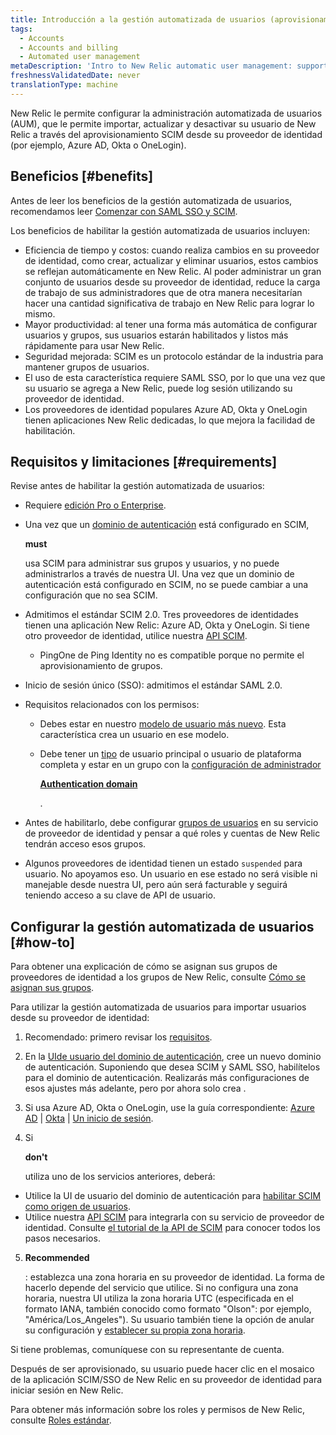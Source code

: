 ```yaml
---
title: Introducción a la gestión automatizada de usuarios (aprovisionamiento SCIM)
tags:
  - Accounts
  - Accounts and billing
  - Automated user management
metaDescription: 'Intro to New Relic automatic user management: support for SCIM provisioning for OneLogin, Okta, Azure AD, and more.'
freshnessValidatedDate: never
translationType: machine
---
```


New Relic le permite configurar la administración automatizada de usuarios (AUM), que le permite importar, actualizar y desactivar su usuario de New Relic a través del aprovisionamiento SCIM desde su proveedor de identidad (por ejemplo, Azure AD, Okta o OneLogin).

## Beneficios [#benefits]

Antes de leer los beneficios de la gestión automatizada de usuarios, recomendamos leer [Comenzar con SAML SSO y SCIM](/docs/accounts/accounts-billing/new-relic-one-user-management/introduction-saml-scim).

Los beneficios de habilitar la gestión automatizada de usuarios incluyen:

* Eficiencia de tiempo y costos: cuando realiza cambios en su proveedor de identidad, como crear, actualizar y eliminar usuarios, estos cambios se reflejan automáticamente en New Relic. Al poder administrar un gran conjunto de usuarios desde su proveedor de identidad, reduce la carga de trabajo de sus administradores que de otra manera necesitarían hacer una cantidad significativa de trabajo en New Relic para lograr lo mismo.
* Mayor productividad: al tener una forma más automática de configurar usuarios y grupos, sus usuarios estarán habilitados y listos más rápidamente para usar New Relic.
* Seguridad mejorada: SCIM es un protocolo estándar de la industria para mantener grupos de usuarios.
* El uso de esta característica requiere SAML SSO, por lo que una vez que su usuario se agrega a New Relic, puede log sesión utilizando su proveedor de identidad.
* Los proveedores de identidad populares Azure AD, Okta y OneLogin tienen aplicaciones New Relic dedicadas, lo que mejora la facilidad de habilitación.

## Requisitos y limitaciones [#requirements]

Revise antes de habilitar la gestión automatizada de usuarios:

* Requiere [edición Pro o Enterprise](/docs/accounts/accounts-billing/new-relic-one-pricing-billing/new-relic-one-pricing-billing/#editions).

* Una vez que un [dominio de autenticación](/docs/accounts/accounts-billing/new-relic-one-user-management/authentication-domains-saml-sso-scim-more) está configurado en SCIM,

  <DoNotTranslate>**must**</DoNotTranslate>

  usa SCIM para administrar sus grupos y usuarios, y no puede administrarlos a través de nuestra UI. Una vez que un dominio de autenticación está configurado en SCIM, no se puede cambiar a una configuración que no sea SCIM.

* Admitimos el estándar SCIM 2.0. Tres proveedores de identidades tienen una aplicación New Relic: Azure AD, Okta y OneLogin. Si tiene otro proveedor de identidad, utilice nuestra [API SCIM](/docs/accounts/accounts/automated-user-management/scim-support-automated-user-management).

  * PingOne de Ping Identity no es compatible porque no permite el aprovisionamiento de grupos.

* Inicio de sesión único (SSO): admitimos el estándar SAML 2.0.

* Requisitos relacionados con los permisos:

  * Debes estar en nuestro [modelo de usuario más nuevo](/docs/accounts/original-accounts-billing/original-users-roles/overview-user-models). Esta característica crea un usuario en ese modelo.

  * Debe tener un [tipo](/docs/accounts/accounts-billing/new-relic-one-user-management/user-type) de usuario principal o usuario de plataforma completa y estar en un grupo con la [configuración de administrador](/docs/accounts/accounts-billing/new-relic-one-user-management/user-management-concepts#admin-settings)

    <DoNotTranslate>[**Authentication domain**](/docs/accounts/accounts-billing/new-relic-one-user-management/user-management-concepts#admin-settings)</DoNotTranslate>

    [ ](/docs/accounts/accounts-billing/new-relic-one-user-management/user-management-concepts#admin-settings).

* Antes de habilitarlo, debe configurar [grupos de usuarios](/docs/accounts/accounts/automated-user-management/roles-permissions-automated-user-management) en su servicio de proveedor de identidad y pensar a qué roles y cuentas de New Relic tendrán acceso esos grupos.

* Algunos proveedores de identidad tienen un estado `suspended` para usuario. No apoyamos eso. Un usuario en ese estado no será visible ni manejable desde nuestra UI, pero aún será facturable y seguirá teniendo acceso a su clave de API de usuario.

## Configurar la gestión automatizada de usuarios [#how-to]

Para obtener una explicación de cómo se asignan sus grupos de proveedores de identidad a los grupos de New Relic, consulte [Cómo se asignan sus grupos](/docs/accounts/accounts/automated-user-management/roles-permissions-automated-user-management).

Para utilizar la gestión automatizada de usuarios para importar usuarios desde su proveedor de identidad:

1. Recomendado: primero revisar los [requisitos](#requirements).

2. En la [UIde usuario del dominio de autenticación](/docs/accounts/accounts-billing/new-relic-one-user-management/authentication-domains-saml-sso-scim-more/#ui), cree un nuevo dominio de autenticación. Suponiendo que desea SCIM y SAML SSO, habilítelos para el dominio de autenticación. Realizarás más configuraciones de esos ajustes más adelante, pero por ahora solo crea .

3. Si usa Azure AD, Okta o OneLogin, use la guía correspondiente: [Azure AD](/docs/azure-scimsso-application-configuration) \| [Okta](/docs/okta-scimsso-application-configuration) \| [Un inicio de sesión](/docs/onelogin-scimsso-application-configuration).

4. Si

   <DoNotTranslate>**don't**</DoNotTranslate>

   utiliza uno de los servicios anteriores, deberá:

* Utilice la UI de usuario del dominio de autenticación para [habilitar SCIM como origen de usuarios](/docs/accounts/accounts-billing/new-relic-one-user-management/authentication-domains-saml-sso-scim-more/#source-users).
* Utilice nuestra [API SCIM](/docs/accounts/accounts/automated-user-management/scim-support-automated-user-management) para integrarla con su servicio de proveedor de identidad. Consulte [el tutorial de la API de SCIM](/docs/accounts/accounts/automated-user-management/tutorial-manage-users-groups-scim) para conocer todos los pasos necesarios.

5. <DoNotTranslate>**Recommended**</DoNotTranslate>

   : establezca una zona horaria en su proveedor de identidad. La forma de hacerlo depende del servicio que utilice. Si no configura una zona horaria, nuestra UI utiliza la zona horaria UTC (especificada en el formato IANA, también conocido como formato "Olson": por ejemplo, "América/Los_Angeles"). Su usuario también tiene la opción de anular su configuración y [establecer su propia zona horaria](/docs/accounts/accounts-billing/general-account-settings/default-time-zone-setting).

Si tiene problemas, comuníquese con su representante de cuenta.

Después de ser aprovisionado, su usuario puede hacer clic en el mosaico de la aplicación SCIM/SSO de New Relic en su proveedor de identidad para iniciar sesión en New Relic.

Para obtener más información sobre los roles y permisos de New Relic, consulte [Roles estándar](/docs/accounts/accounts-billing/new-relic-one-user-management/user-management-concepts#standard-roles).